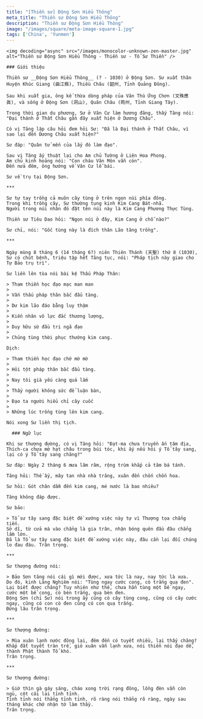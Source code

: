 ```yaml
---
title: "[Thiền sư] Động Sơn Hiểu Thông"
meta_title: "Thiền sư Động Sơn Hiểu Thông"
description: "Thiền sư Động Sơn Hiểu Thông"
image: "/images/square/meta-image-square-1.jpg"
tags: ['China', 'Yunmen']
---
```


<div className="grid xl:grid-cols-8 lg:grid-cols-8 md:grid-cols-2 sm:grid-cols-2 xs:grid-cols-1 gap-8 bg-body dark:bg-darkmode-body">

  <div className="lg:col-span-3 md:col-span-1">

    <img decoding="async" src="/images/monocolor-unknown-zen-master.jpg" alt="Thiền sư Động Sơn Hiểu Thông - Thiền sư - Tổ Sư Thiền" />

    ### Giới thiệu

    Thiền sư __Động Sơn Hiểu Thông__ (? - 1030) ở Động Sơn. Sư xuất thân Huyện Khúc Giang (曲江縣), Thiều Châu (韶州, Tỉnh Quảng Đông).

    Sau khi xuất gia, ông kế thừa dòng pháp của Văn Thù Ứng Chơn (文殊應眞), và sống ở Động Sơn (洞山), Quân Châu (筠州, Tỉnh Giang Tây).

    Trong thời gian du phương, Sư ở Vân Cư làm hương đăng, thấy Tăng nói: "Đại thánh ở Thất Châu gần đây xuất hiện ở Dương Châu".

    Có vị Tăng lập câu hỏi đem hỏi Sư: "Đã là Đại thánh ở Thất Châu, vì sao lại đến Dương Châu xuất hiện?"

    Sư đáp: "Quân tử mến của lấy đó làm đạo".

    Sau vị Tăng ấy thuật lại cho Am chủ Tường ở Liên Hoa Phong.
    Am chủ kinh hoảng nói: "Con cháu Vân Môn vẫn còn".
    Đến nửa đêm, ông hướng về Vân Cư lễ bái.

    Sư về trụ tại Động Sơn.

    ***

    Sư tự tay trồng cả muôn cây tùng ở trên ngọn núi phía đông.
    Trong khi trồng cây, Sư thường tụng kinh Kim Cang Bát-nhã.
    Người trong núi nhân đó đặt tên núi này là Kim Cang Phương Thực Tùng.

    Thiền sư Tiêu Dao hỏi: "Ngọn núi ở đây, Kim Cang ở chỗ nào?"

    Sư chỉ, nói: "Gốc tùng này là đích thân Lão tăng trồng".

    ***

    Ngày mùng 8 tháng 6 (14 tháng 6?) niên Thiên Thánh (天聖) thứ 8 (1030), Sư có chút bệnh, triệu tập hết Tăng tục, nói: "Pháp tịch này giao cho Tự Bảo trụ trì".

    Sư liền lên tòa nói bài kệ Thấu Pháp Thân:

    > Tham thiền học đạo mạc man man
    >
    > Vấn thấu pháp thân bắc đẩu tàng.
    >
    > Dư kim lão đáo bằng luy thậm
    >
    > Kiến nhân vô lực đắc thương lượng,
    >
    > Duy hữu sừ đầu tri ngã đạo
    >
    > Chủng tùng thời phục thướng kim cang.

    Dịch:

    > Tham thiền học đạo chớ mờ mờ
    >
    > Hỏi tột pháp thân bắc đẩu tàng.
    >
    > Nay tôi già yếu càng quá lắm
    >
    > Thấy người không sức để luận bàn,
    >
    > Đạo ta người hiểu chỉ cây cuốc
    >
    > Những lúc trồng tùng lên kim cang.

    Nói xong Sư liền thị tịch.

  </div>

  <div className="lg:col-span-5 md:col-span-1">

      ### Ngữ lục

    Khi sư thượng đường, có vị Tăng hỏi: "Đạt-ma chưa truyền ấn tâm địa, Thích-ca chưa mở hạt châu trong búi tóc, khi ấy nếu hỏi ý Tổ tây sang, lại có ý Tổ tây sang chăng?"

    Sư đáp: Ngày 2 tháng 6 mưa lâm râm, rộng trùm khắp cả tâm bá tánh.

    Tăng hỏi: Thế ấy, mây tan nhà nhà trăng, xuân đến chốn chốn hoa.

    Sư hỏi: Gót chân dẫm đến kim cang, mé nước là bao nhiêu?

    Tăng không đáp được.

    Sư bảo:

    > Tổ sư tây sang đặc biệt đề xướng việc này tự vì Thượng tọa chẳng tiến.
    Sở dĩ, từ cửa mà vào chẳng là gia trân, nhận bóng quên đầu đâu chẳng lầm lớn.
    Đã là Tổ sư tây sang đặc biệt đề xướng việc này, đâu cần lại đối chúng lo đau đáu. Trân trọng.

    ***

    Sư thượng đường nói:

    > Bảo Sơn tăng nói cái gì mới được, xưa tức là nay, nay tức là xưa.
    Do đó, kinh Lăng Nghiêm nói: "Tùng ngay cước cong, cò trắng quạ đen".
    Lại biết được chăng? Tuy nhiên như thế, chưa hẳn tùng một bề ngay, cước một bề cong, cò bèn trắng, quạ bèn đen.
    Động Sơn (chỉ Sư) nói trong ấy cũng có cây tùng cong, cũng có cây cước ngay, cũng có con cò đen cũng có con quạ trắng.
    Đứng lâu trân trọng.

    ***

    Sư thượng đường:

    > Mùa xuân lạnh nước đông lại, đêm đến có tuyết nhiều, lại thấy chăng?
    Khắp đất tuyết tràn trề, gió xuân vẫn lạnh xưa, nói thiền nói đạo dễ, thành Phật thành Tổ khó.
    Trân trọng.

    ***

    Sư thượng đường:

    > Giờ thìn gà gáy sáng, cháo xong trời rạng đông, lồng đèn vẫn còn ngủ, cột cái lại tỉnh tỉnh.
    Tỉnh tỉnh nói thẳng tỉnh tỉnh, rõ ràng nói thẳng rõ ràng, ngày sau tháng khác chớ nhận tớ làm thầy.
    Trân trọng.



  </div>

</div>
